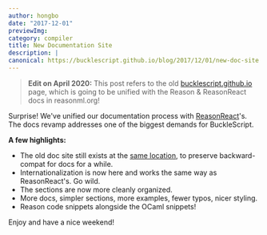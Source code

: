 ```yaml
---
author: hongbo
date: "2017-12-01" 
previewImg:
category: compiler
title: New Documentation Site
description: |
canonical: https://bucklescript.github.io/blog/2017/12/01/new-doc-site
---
```


> **Edit on April 2020:** This post refers to the old [bucklescript.github.io](https://bucklecript.github.io) page, which
> is going to be unified with the Reason & ReasonReact docs in reasonml.org!

Surprise! We've unified our documentation process with
[ReasonReact](https://reasonml.github.io/reason-react/)'s. The docs revamp
addresses one of the biggest demands for BuckleScript.

**A few highlights:**

- The old doc site still exists at the [same
  location](https://bucklescript.github.io/bucklescript/Manual.html), to
  preserve backward-compat for docs for a while.
- Internationalization is now here and works the same way as ReasonReact's. Go
  wild.
- The sections are now more cleanly organized.
- More docs, simpler sections, more examples, fewer typos, nicer styling.
- Reason code snippets alongside the OCaml snippets!

Enjoy and have a nice weekend!
